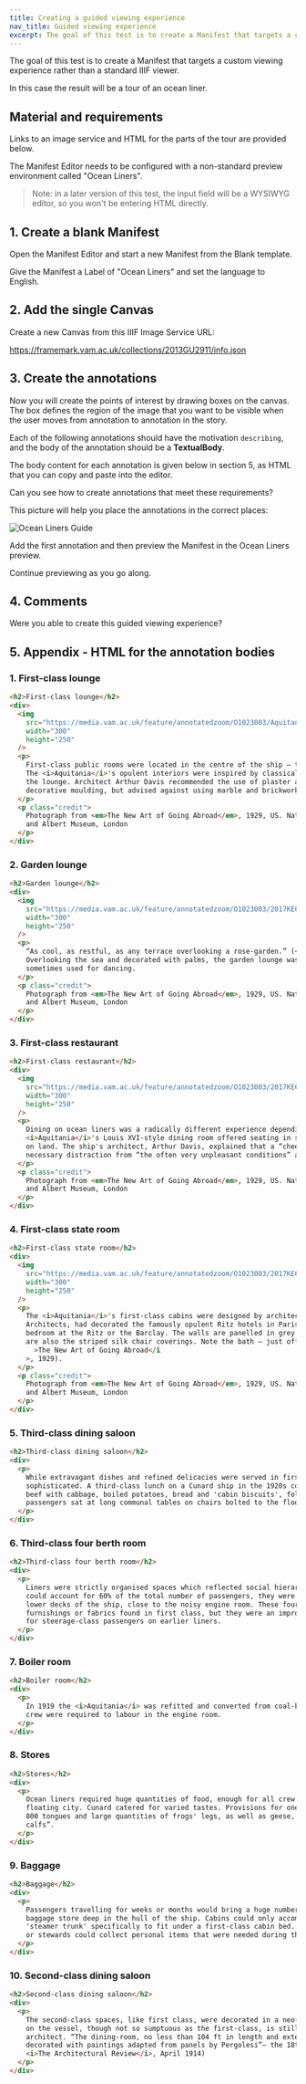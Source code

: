 ```yaml
---
title: Creating a guided viewing experience
nav_title: Guided viewing experience
excerpt: The goal of this test is to create a Manifest that targets a custom viewing experience rather than a standard IIIF viewer.
---
```


The goal of this test is to create a Manifest that targets a custom viewing experience rather than a standard IIIF viewer.

In this case the result will be a tour of an ocean liner.

## Material and requirements

Links to an image service and HTML for the parts of the tour are provided below.

The Manifest Editor needs to be configured with a non-standard preview environment called "Ocean Liners".

> Note: in a later version of this test, the input field will be a WYSIWYG editor, so you won't be entering HTML directly.

## 1. Create a blank Manifest

Open the Manifest Editor and start a new Manifest from the Blank template.

Give the Manifest a Label of "Ocean Liners" and set the language to English.

## 2. Add the single Canvas

Create a new Canvas from this IIIF Image Service URL:

https://framemark.vam.ac.uk/collections/2013GU2911/info.json

## 3. Create the annotations

Now you will create the points of interest by drawing boxes on the canvas.
The box defines the region of the image that you want to be visible when the user moves from annotation to annotation in the story.

Each of the following annotations should have the motivation `describing`, and the body of the annotation should be a **TextualBody**.

The body content for each annotation is given below in section 5, as HTML that you can copy and paste into the editor.

Can you see how to create annotations that meet these requirements?

This picture will help you place the annotations in the correct places:

![Ocean Liners Guide](/docs/06-ocean-liners-guide.png)

Add the first annotation and then preview the Manifest in the Ocean Liners preview.

Continue previewing as you go along.

## 4. Comments

Were you able to create this guided viewing experience?

## 5. Appendix - HTML for the annotation bodies

### 1. First-class lounge

```html
<h2>First-class lounge</h2>
<div>
  <img
    src="https://media.vam.ac.uk/feature/annotatedzoom/O1023003/Aquitania-lounge-drawing-room-cropped.jpg"
    width="300"
    height="250"
  />
  <p>
    First-class public rooms were located in the centre of the ship — the most stable and comfortable areas on board.
    The <i>Aquitania</i>'s opulent interiors were inspired by classical architecture &ndash; spot the Ionic columns in
    the lounge. Architect Arthur Davis recommended the use of plaster and papier-mâché for ceilings, domes, and other
    decorative moulding, but advised against using marble and brickwork, as these would make the ship top-heavy.
  </p>
  <p class="credit">
    Photograph from <em>The New Art of Going Abroad</em>, 1929, US. National Art Library: 38041986015030. © Victoria
    and Albert Museum, London
  </p>
</div>
```

### 2. Garden lounge

```html
<h2>Garden lounge</h2>
<div>
  <img
    src="https://media.vam.ac.uk/feature/annotatedzoom/O1023003/2017KE6202-Aquitania-Garden-Lounge-cropped.jpg"
    width="300"
    height="250"
  />
  <p>
    “As cool, as restful, as any terrace overlooking a rose-garden.” (<i>The New Art of Going Abroad</i>, 1929).
    Overlooking the sea and decorated with palms, the garden lounge was a fashionable place to have tea and was
    sometimes used for dancing.
  </p>
  <p class="credit">
    Photograph from <em>The New Art of Going Abroad</em>, 1929, US. National Art Library: 38041986015030. © Victoria
    and Albert Museum, London
  </p>
</div>
```

### 3. First-class restaurant

```html
<h2>First-class restaurant</h2>
<div>
  <img
    src="https://media.vam.ac.uk/feature/annotatedzoom/O1023003/2017KE6204-Aquitania-restaurant-cropped.jpg"
    width="300"
    height="250"
  />
  <p>
    Dining on ocean liners was a radically different experience depending on the class of travel. In first class, the
    <i>Aquitania</i>'s Louis XVI-style dining room offered seating in small isolated groups, echoing elegant restaurants
    on land. The ship's architect, Arthur Davis, explained that a “cheerful room with comfortable surroundings” was a
    necessary distraction from “the often very unpleasant conditions” at sea.
  </p>
  <p class="credit">
    Photograph from <em>The New Art of Going Abroad</em>, 1929, US. National Art Library: 38041986015030. © Victoria
    and Albert Museum, London
  </p>
</div>
```

### 4. First-class state room

```html
<h2>First-class state room</h2>
<div>
  <img
    src="https://media.vam.ac.uk/feature/annotatedzoom/O1023003/2017KE6205-state-rooms-on-B-deck-+-D-deck-cropped.jpg"
    width="300"
    height="250"
  />
  <p>
    The <i>Aquitania</i>'s first-class cabins were designed by architect Arthur Davis, whose firm, Mewès and Davis
    Architects, had decorated the famously opulent Ritz hotels in Paris and London. The cabins were “as spacious as a
    bedroom at the Ritz or the Barclay. The walls are panelled in grey silk. The carpets are vibrant blue and yellow, as
    are also the striped silk chair coverings. Note the bath — just off-stage, and the electric heater”. (<i
      >The New Art of Going Abroad</i
    >, 1929).
  </p>
  <p class="credit">
    Photograph from <em>The New Art of Going Abroad</em>, 1929, US. National Art Library: 38041986015030. © Victoria
    and Albert Museum, London
  </p>
</div>
```

### 5. Third-class dining saloon

```html
<h2>Third-class dining saloon</h2>
<div>
  <p>
    While extravagant dishes and refined delicacies were served in first class, third-class meals were less
    sophisticated. A third-class lunch on a Cunard ship in the 1920s could include rice soup, boiled haddock or braised
    beef with cabbage, boiled potatoes, bread and 'cabin biscuits', followed by bread and butter pudding. To save space,
    passengers sat at long communal tables on chairs bolted to the floor, in case of bad weather.
  </p>
</div>
```

### 6. Third-class four berth room

```html
<h2>Third-class four berth room</h2>
<div>
  <p>
    Liners were strictly organised spaces which reflected social hierarchies. Although people travelling in third class
    could account for 60% of the total number of passengers, they were segregated into a relatively small space in the
    lower decks of the ship, close to the noisy engine room. These four-berth rooms had none of the luxurious
    furnishings or fabrics found in first class, but they were an improvement on the communal sleeping quarters provided
    for steerage-class passengers on earlier liners.
  </p>
</div>
```

### 7. Boiler room

```html
<h2>Boiler room</h2>
<div>
  <p>
    In 1919 the <i>Aquitania</i> was refitted and converted from coal-burning to oil-burning engines, which meant fewer
    crew were required to labour in the engine room.
  </p>
</div>
```

### 8. Stores

```html
<h2>Stores</h2>
<div>
  <p>
    Ocean liners required huge quantities of food, enough for all crew and passengers — the equivalent to feeding a
    floating city. Cunard catered for varied tastes. Provisions for one trip included 500 sheep kidneys, 400 ox tails,
    800 tongues and large quantities of frogs' legs, as well as geese, turkey, duck, game and “75 heads of cattle and
    calfs”.
  </p>
</div>
```

### 9. Baggage

```html
<h2>Baggage</h2>
<div>
  <p>
    Passengers travelling for weeks or months would bring a huge number of trunks, most of which were kept in the
    baggage store deep in the hull of the ship. Cabins could only accommodate smaller trunks. Louis Vuitton designed the
    'steamer trunk' specifically to fit under a first-class cabin bed. The baggage store was opened daily so that maids
    or stewards could collect personal items that were needed during the voyage.
  </p>
</div>
```

### 10. Second-class dining saloon

```html
<h2>Second-class dining saloon</h2>
<div>
  <p>
    The second-class spaces, like first class, were decorated in a neo-classical style. “The second-class accommodation
    on the vessel, though not so sumptuous as the first-class, is still very elaborate and comfortable”, explained the
    architect. “The dining-room, no less than 104 ft in length and extending across the whole width of the ship, is
    decorated with paintings adapted from panels by Pergolesi”— the 18th-century decorative artist. (Arthur Davis,
    <i>The Architectural Review</i>, April 1914)
  </p>
</div>
```
